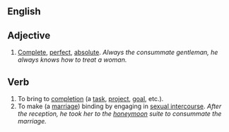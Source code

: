 ==English==

==Adjective==
# [[Complete]], [[perfect]], [[absolute]].  ''Always the consummate gentleman, he always knows how to treat a woman.''

==Verb==
# To bring to [[completion]] (a [[task]], [[project]], [[goal]], etc.).
# To make (a [[marriage]]) binding by engaging in [[sexual intercourse]].  ''After the reception, he took her to the [[honeymoon]] suite to consummate the marriage.''